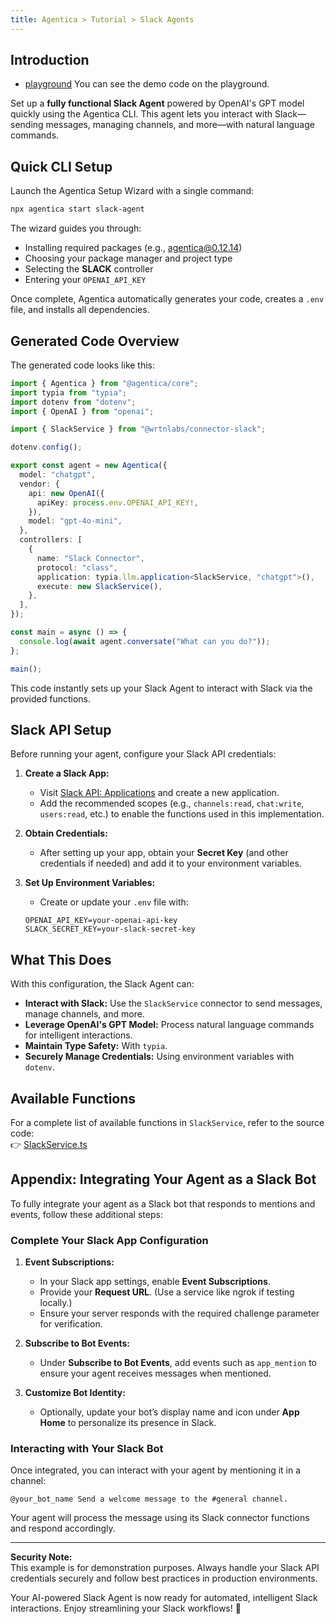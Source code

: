 ```yaml
---
title: Agentica > Tutorial > Slack Agents
---
```


## Introduction

- [playground](https://stackblitz.com/~/github.com/wrtnlabs/agentica-tutorial-slack?file=README.md) You can see the demo code on the playground.

Set up a **fully functional Slack Agent** powered by OpenAI's GPT model quickly using the Agentica CLI. This agent lets you interact with Slack—sending messages, managing channels, and more—with natural language commands.

## Quick CLI Setup

Launch the Agentica Setup Wizard with a single command:

```bash
npx agentica start slack-agent
```

The wizard guides you through:

- Installing required packages (e.g., agentica@0.12.14)
- Choosing your package manager and project type
- Selecting the **SLACK** controller
- Entering your `OPENAI_API_KEY`

Once complete, Agentica automatically generates your code, creates a `.env` file, and installs all dependencies.

## Generated Code Overview

The generated code looks like this:

```typescript
import { Agentica } from "@agentica/core";
import typia from "typia";
import dotenv from "dotenv";
import { OpenAI } from "openai";

import { SlackService } from "@wrtnlabs/connector-slack";

dotenv.config();

export const agent = new Agentica({
  model: "chatgpt",
  vendor: {
    api: new OpenAI({
      apiKey: process.env.OPENAI_API_KEY!,
    }),
    model: "gpt-4o-mini",
  },
  controllers: [
    {
      name: "Slack Connector",
      protocol: "class",
      application: typia.llm.application<SlackService, "chatgpt">(),
      execute: new SlackService(),
    },
  ],
});

const main = async () => {
  console.log(await agent.conversate("What can you do?"));
};

main();
```

This code instantly sets up your Slack Agent to interact with Slack via the provided functions.

## Slack API Setup

Before running your agent, configure your Slack API credentials:

1. **Create a Slack App:**

   - Visit [Slack API: Applications](https://api.slack.com/apps) and create a new application.
   - Add the recommended scopes (e.g., `channels:read`, `chat:write`, `users:read`, etc.) to enable the functions used in this implementation.

2. **Obtain Credentials:**

   - After setting up your app, obtain your **Secret Key** (and other credentials if needed) and add it to your environment variables.

3. **Set Up Environment Variables:**

   - Create or update your `.env` file with:

   ```env
   OPENAI_API_KEY=your-openai-api-key
   SLACK_SECRET_KEY=your-slack-secret-key
   ```

## What This Does

With this configuration, the Slack Agent can:

- **Interact with Slack:** Use the `SlackService` connector to send messages, manage channels, and more.
- **Leverage OpenAI's GPT Model:** Process natural language commands for intelligent interactions.
- **Maintain Type Safety:** With `typia`.
- **Securely Manage Credentials:** Using environment variables with `dotenv`.

## Available Functions

For a complete list of available functions in `SlackService`, refer to the source code:  
👉 [SlackService.ts](https://github.com/wrtnlabs/connectors/blob/main/packages/slack/src/slack/SlackService.ts)

## Appendix: Integrating Your Agent as a Slack Bot

To fully integrate your agent as a Slack bot that responds to mentions and events, follow these additional steps:

### Complete Your Slack App Configuration

1. **Event Subscriptions:**

   - In your Slack app settings, enable **Event Subscriptions**.
   - Provide your **Request URL**. (Use a service like ngrok if testing locally.)
   - Ensure your server responds with the required challenge parameter for verification.

2. **Subscribe to Bot Events:**

   - Under **Subscribe to Bot Events**, add events such as `app_mention` to ensure your agent receives messages when mentioned.

3. **Customize Bot Identity:**
   - Optionally, update your bot’s display name and icon under **App Home** to personalize its presence in Slack.

### Interacting with Your Slack Bot

Once integrated, you can interact with your agent by mentioning it in a channel:

```plaintext
@your_bot_name Send a welcome message to the #general channel.
```

Your agent will process the message using its Slack connector functions and respond accordingly.

---

**Security Note:**  
This example is for demonstration purposes. Always handle your Slack API credentials securely and follow best practices in production environments.

Your AI-powered Slack Agent is now ready for automated, intelligent Slack interactions. Enjoy streamlining your Slack workflows! 🚀
